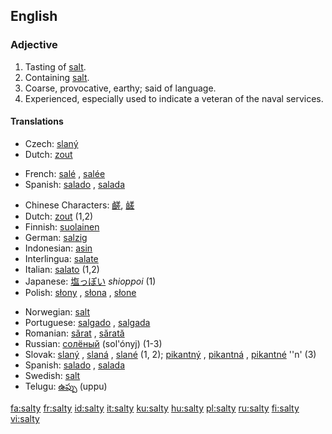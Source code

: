 ==English==

===Adjective===
{{en-adj|salti|er}}

# Tasting of [[salt]].
# Containing [[salt]].
# Coarse, provocative, earthy; said of language.
# Experienced, especially used to indicate a veteran of the naval services.

====Translations====
{{trans-top|tasting of salt}}
*Czech: [[slaný]] {{m}}
*Dutch: [[zout]]
{{trans-mid}}
*French: [[salé]] {{m}}, [[salée]] {{f}}
*Spanish: [[salado]] {{m}}, [[salada]] {{f}}
{{trans-bottom}}
{{checktrans-top}}
*Chinese Characters: [[鹺]], [[鹾]]
*Dutch: [[zout]] (1,2)
*Finnish: [[suolainen]]
*German: [[salzig]]
*Indonesian: [[asin]]
*Interlingua: [[salate]]
*Italian: [[salato]] {{m}} (1,2)
*Japanese: [[塩っぽい]] ''shioppoi'' (1)
*Polish: [[słony]] {{m}}, [[słona]] {{f}}, [[słone]] {{n}}
{{trans-mid}}
*Norwegian: [[salt#Norwegian|salt]]
*Portuguese: [[salgado]] {{m}}, [[salgada]] {{f}}
*Romanian: [[sărat]] {{m}}, [[sărată]] {{f}}
*Russian: [[солёный]] (sol'ónyj)  (1-3)
*Slovak: [[slaný]] {{m}}, [[slaná]] {{f}}, [[slané]] {{n}} (1, 2); [[pikantný]] {{m}}, [[pikantná]] {{f}}, [[pikantné]] ''n' (3)
*Spanish: [[salado]] {{m}}, [[salada]] {{f}}
*Swedish: [[salt#Swedish|salt]]
*Telugu: [[ఉప్పు]] (uppu)
{{trans-bottom}}

[[fa:salty]]
[[fr:salty]]
[[id:salty]]
[[it:salty]]
[[ku:salty]]
[[hu:salty]]
[[pl:salty]]
[[ru:salty]]
[[fi:salty]]
[[vi:salty]]